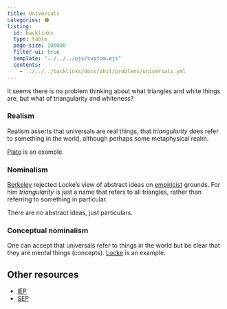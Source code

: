 ```yaml
---
title: Universals
categories: 🟠
listing:
  id: backlinks
  type: table
  page-size: 100000
  filter-ui: true
  template: "../../../ejs/custom.ejs"
  contents:
    - ../../../backlinks/docs/phil/problems/universals.yml
---
```



It seems there is no problem thinking about what triangles and white things are, 
but what of triangularity and whiteness?

### Realism

Realism asserts that universals are real things, that *triangularity* does refer 
to something in the world, although perhaps some metaphysical realm.

[Plato](/docs/phil/people/plato) is an example.

### Nominalism

[Berkeley](/docs/phil/people/berkeley) rejected Locke's view of 
abstract ideas on [empiricist](/docs/phil/definitions/empiricism.qmd) grounds. 
For him 
*triangularity* is just a name that refers to all triangles, rather than 
referring to something in particular.

There are no abstract ideas, just particulars.

### Conceptual nominalism

One can accept that universals refer to things in the world but be clear that 
they are mental things (concepts). 
[Locke](/docs/phil/people/locke) is an example.

## Other resources 
- [IEP](https://iep.utm.edu/universa/)
- [SEP](https://plato.stanford.edu/entries/properties/)